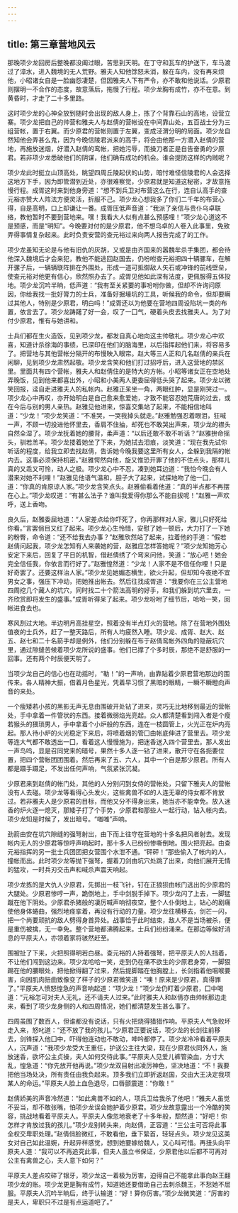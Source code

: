```yaml
---
---
---
```

title: 第三章营地风云
---




那晚项少龙回房后整晚都没阖过眼，苦思到天明。在丁守和瓦车的护送下，车马渡过了漳水，进入魏境的无人荒野。雅夫人知他馀怒未消，躲在车内，没有再来烦他，小昭诸女自是一脸幽怨凄楚，但因雅夫人下有严令，亦不敢和他说话。少原君则摆明一不合作的态度，故意落后，拖慢了行程。项少龙胸有成竹，亦不在意。到黄昏时，才走了二十多里路。

这时项少龙的心神全放到随时会出现的敌人身上，拣了个背靠石山的高地，设营立寨。项少龙把自己的帅营和雅夫人与赵倩的营帐设在中间靠山处，五百战士分为三组营帐，置于右翼。而少原君的营帐则置于左翼，变成泾渭分明的局面。项少龙自然知他会弄甚么鬼，因为今晚信陵君派来的高手，将会由他那一方潜入赵倩的营地，再施放迷烟，好潜入赵倩的鸾帐，把她污辱，而操刀者正是自告奋勇的少原君。若非项少龙悉破他们的阴谋，他们确有成功的机会。谁会提防这样的内贼呢？

项少龙此时挺立山顶高处，眺望四周丘陵起伏的山势，暗忖难怪信陵君的人会选择这地方下手，因为即管潜到近处，亦很难察觉，少原君就是知道这秘密，才故意拖慢行程。成胥这时来到他身旁道：“想不到兵卫对布营这么在行，连自认高手的查元裕亦赞大人阵法方便灵活，折服不己。项少龙心想我多了你们二千年的布营心得，自是高明，口上却谦让一番。成胥压低声音道：“我派了亲信与贵仆乌卓联络，教他暂时不要到营地来。嘿！我看大人似有点甚么预感哩！”项少龙心道这不是预感，而是“明知”。今晚要对付的是少原君，他不想乌卓的人卷入此事里，免致弄得事情复杂起来。此时负责安营的查元裕过来向两人报告完成了的工作。

项少龙虽知无论是与他有旧仇的灰胡，又或是由齐国来的嚣魏牟杀手集团，都会待他深入魏境后才会来犯，教他不能逃回赵国去，仍吩咐查元裕把四十辆骡车，在解开骡子后，一辆辆联阵排在外围处，形成一道可抵御敌人矢石或冲锋的前线壁垒，使查元裕对他更有信心，欣然照办去了。成胥见他如此深有法度，更佩服得五体投地。项少龙沉吟半晌，低声道：“我有至关紧要的事吩咐你做，但却不许询问原因，你给我找一批好膂力的士兵，准备好掘壕坑的工具，听候我的命令，但却要瞒过其他人，特别是少原君，明白吗！”成胥还以为他要在营地四周设陷坑一类的布置，依言去了。项少龙踌躇了好一会，叹了一囗气，硬着头皮去找雅夫人。为了对付少原君，惟有与她讲和。

士兵们都在生火造饭，见到项少龙，都发自真心地向这主帅敬礼。项少龙心中欢喜，知道计杀徐海的事绩，已深印在他们的脑海里，以后指挥起他们来，将容易多了。把营地与其他营帐分隔开的布慢映入眼帘。赵大等三人正和几名赵倩的亲兵在闲聊，见到项少龙肃然起敬。项少龙含笑和他们打过招呼后，进入这营地的禁区里。里面共有四个营帐，雅夫人和赵倩住的是特大的方帐。小昭等诸女正在空地处弄晚饭，见到他来都喜出外，小昭和小美两人更委屈得低头哭了起来。项少龙以微笑回报，迳自走进雅夫人的私帐内。赵雅正呆坐一角，两眼红肿，显是刚哭过一。项少龙心中再叹，亦开始明白是自己愈来愈爱她，才致不能容忍她荒唐的过去，或在今后与别的男人亲热。赵雅见他进来，惊喜交集站了起来，不能相信地叫道：“少龙！”项少龙笑道：“不准哭，一哭我掉头就走。”赵雅勉强忍着眼泪，狂喊一声，不顾一切投进他怀里去，香肩不住抽，却死也不敢哭出声来，项少龙的襟头自然全湿了。项少龙抚着她的腰背，柔声道：“以后还敢不敢不听话？”赵雅拚命摇头，驯若羔羊。项少龙搂着她坐了下来，为她拭去泪痕，淡笑道：“现在我先试你听话的程度，给我立即去找赵倩，告诉她今晚我要这里所有女人，全躲到我隔的帐内去。这事必须保持机密。”赵雅愕然向他，旋又惟恐开罪了他的不住点头，那样儿真的又乖又可怜，动人之极。项少龙心中不忍，凑到她耳边道：“我怕今晚会有人潜来对她不利哩！”赵雅见他语气温和，胆子大了起来，试探地吻了他一囗，道：“你真的肯原谅人家。”项少龙含笑点头。赵雅偷看着他道：“真的半点都不再摆在心上。”项少龙叹道：“有甚么法子？谁叫我爱得你那么不能自拔呢！”赵雅一声欢呼，送上香吻。

良久后，赵雅委屈地道：“人家差点给你吓死了，你再那样对人家，雅儿只好死给你看。”言罢俏目又红了起来。项少龙心生怜惜，安慰了她一顿后，大力打了一下她的粉臀，命令道：“还不给我去办事？”赵雅欣然站了起来，拉着他的手道：“假若赵倩问起我，项少龙怎知有人来袭她的营，赵雅应怎样答她呢？”项少龙知她芳心安定下来后，回复了平日的机智，借赵倩绣了个弯来问他，笑道：“放心吧！她会完全信任我，你依言而行好了。”赵雅惶然道：“少龙！人家不是不信任你哩！只是好奇罢了。还要这样治人家。”项少龙见她媚态横生，欲火升起，但却知今夜绝不宜男女之事，强压下冲动，把她推出帐去。然后往找成胥道：“我要你在三公主营地四周挖几个藏人的坑穴，同时找二十个箭法高明的好手，和我们躲到坑穴里去，一齐欣赏即将发生的盛事。”成胥听得呆了起来。项少龙吩咐了细节后，哈哈一笑，回帐进食去也。

寒风刮过大地。半边明月高挂星空，照着没有半点灯火的营地。除了在营地外围处值夜的士兵外，赶了一整天路后，所有人均疲然入睡。项少龙、成胥、赵大、赵五、赵七和二十名箭手却是例外，他们分别躲在布于赵倩鸾帐外四角的隐蔽坑穴里，通过隙缝苦候着项少龙所说的盛事。他们已撑了个多时辰，那绝不是舒服的一回事。还有两个时辰便天明了。

当项少龙自己的信心也在动摇时，“勒！”的一声响，由靠贴着少原君营地那边的围传来。各人精神大振，借着月色星光，凭着早习惯了黑暗的眼睛，一瞬不瞬瞪向声音的来处。

一个瘦矮若小孩的黑影无声无息由围破开处钻了进来，灵巧无比地移到最近的营帐处，手中拿着一件管状的东西。接着微弱焰光亮起。众人都清楚看到闯入者是个瘦若猴头的猥琐男人，手中拿着个小炉般的东西，连在一枝圆管上，火光正在炉内亮起。那人待小炉的火光稳定下来后，将喷着烟的管囗由帐底伸进了营里去。项少龙等连大气都不敢透出一囗，看着这人慢慢施为，把迷香送入四个营里去。那人发出一声鸟呜，显是召同党来的暗号，果然十多人逐一钻了进来，散开守在各扼要位置，把四个营帐团团围着。然后再来了五、六人，其中一个自是那少原君。所有人都是蹑手蹑足，不发出任何声响，气氛紧张沉凝。

少原君来到赵倩的帐门处，其他的人分别闪到女侍的营帐处，只留下雅夫人的营帐没有人去碰。项少龙等看得心头发火，这些禽兽不如的人连无辜的侍女都不肯放过。若非雅夫人是少原君的目标，而他又分不得身出来，她当亦不能幸免。放入迷香的炉火逐一熄灭，那矮子打了个手势，少原君和那些人一起行动，钻入帐内去。项少龙知是时候了，发出暗号。“嗤嗤”声响。

劲箭由安在坑穴隙缝的强弩射出，由下而上往守在营地的十多名把风者射去。发现帐内无人的少原君等惊呼声响起时，那十多人已纷纷惨嘶倒地。围火把亮起。由查元裕指挥的另一批士兵团团把女营围个水泄不通。“砰砰！”那些偷入了帐内的人，撞帐而出。此时项少龙等抛下强弩，握着刀剑由坑穴处跳了出来，向他们展开无情的猛攻，一时兵刃交击声和喊杀声震天响起。

项少龙拣的是大仇人少原君，先掷出一枝飞针，钉在正狼狈由帐门逃出的少原君的大腿处。少原君惨哼一声，跪倒地上，手中剑脱手掉下。项少龙闪了上去，一脚猛蹴在他下阴处。少原君杀猪般的凄厉喊声响彻夜空，整个人仆倒地上，钻心的剧痛使他身体蜷曲，强烈地痉挛着，再没有行动的力量。项少龙往横移去，剑芒一闪，把一个尚要顽抗的敌人劈得身首异处。战事恰于此时结束，敌人不是当场被杀，便是重伤被擒，无一幸免。整个营地都沸腾起来。士兵们纷纷涌来。在那边等候好消息的平原夫人，亦领着家将骇然赶至。

围被扯了下来，火把照得明若白昼。查元裕的人持着强弩，把平原夫人的人挡着，不让他们闯到这边来。项少龙哈哈一笑，走到仍在痛不欲生的少原君身旁，一脚狠踢在他的腰眼处，把他掀得翻了过来，然后提脚踏在他胸膛上，长剑指着他咽喉要害，向因肌肉扭曲致像变了样子的少原君微笑道：“噢！原来是少原君，真得罪了。”平原夫人愤怒惶急的声音响起道：“项少龙！”项少龙仍盯着少原君，囗中喝道：“元裕怎可对夫人无礼，还不请夫人过来。”此时雅夫人和赵倩亦由帅帐那边走来，看到了项少龙身侧的人和四周情况，她们都清楚发生甚么事了。

四周虽围了数百人，但谁都没有说话，只有火把烧得猎猎作响。平原夫人气急败坏走入来，怒叱道：“还不放了我的孩儿。”少原君正要说话，项少龙的长剑往前移去，剑锋探入他囗中，吓得他连动也不敢动，呻吟都停了。项少龙冷冷看着平原夫人，沉声道：“我项少龙受大王重任，护送公主往大梁，现在少原君伙同外人，施放迷香，欲坏公主贞操，夫人如何交待此事。”平原夫人见爱儿裤管染血，方寸大乱，惶急道：“你先放开他再说。”项少龙双目射出凌厉神色，坚决地道：“不！我要把他当场处决，所有责任由我负起来。顶多我们立即折返赵国，交由大王决定我项某人的命运。”平原夫人脸上血色退尽，口唇颤震道：“你敢！”

赵倩娇美的声音冷然道：“如此禽兽不如的人，项兵卫给我杀了他吧！”雅夫人虽觉不妥当，却不敢张嘴，怕项少龙误会她护着少原君。项少龙故意露出一个冷酷的笑容，挑战地看着平原夫人。平原夫人像忽地衰老了十多年般，颓然道：“好吧！你怎样才肯放过我的孩儿。”项少龙别转头来，向赵倩，正容道：“三公主可否将此事全权交卑职处理。”赵倩俏脸微红，不敢看他，垂下絷首，轻轻点头。项少龙见这美女对自己如此温婉，升起异样感觉，想到她要嫁给魏人，又心叫可惜。再扭头向平原夫人道：“我可以不再追究此事，但夫人虽立书保证，少原君他以后都不可再对公主有禽兽之心，夫人意下如何？”

平原夫人差点咬碎了银牙，项少龙这一着极为厉害，迫得自己不能拿此事向赵王翻项少龙的账。项少龙更是胸有成竹，知道她还要借助自己去刺杀魏王，不愁她不屈服。平原夫人沉吟半晌后，终于认输道：“好！算你厉害。”项少龙微笑道：“厉害的是夫人，卑职只不过是有点运道吧了。”